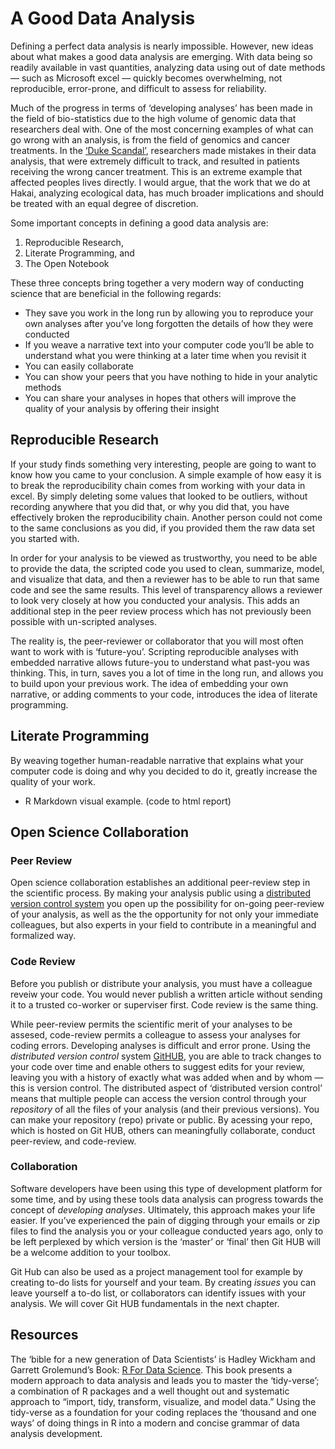 # A Good Data Analysis

Defining a perfect data analysis is nearly impossible. However, new ideas about what makes a good data analysis are emerging. With data being so readily available in vast quantities, analyzing data using out of date methods — such as Microsoft excel — quickly becomes overwhelming, not reproducible, error-prone, and difficult to assess for reliability. 

Much of the progress in terms of 'developing analyses' has been made in the field of bio-statistics due to the high volume of genomic data that researchers deal with. One of the most concerning examples of what can go wrong with an analysis, is from the field of genomics and cancer treatments. In the ['Duke Scandal'](http://www.cbsnews.com/news/deception-at-duke-fraud-in-cancer-care/), researchers made mistakes in their data analysis, that were extremely difficult to track, and resulted in patients receiving the wrong cancer treatment. This is an extreme example that affected peoples lives directly. I would argue, that the work that we do at Hakai, analyzing ecological data, has much broader implications and should be treated with an equal degree of discretion. 

Some important concepts in defining a good data analysis are:

1) Reproducible Research, 
2) Literate Programming, and 
3) The Open Notebook

These three concepts bring together a very modern way of conducting science that are beneficial in the following regards:

* They save you work in the long run by allowing you to reproduce your own analyses after you've long forgotten the details of how they were conducted
* If you weave a narrative text into your computer code you'll be able to understand what you were thinking at a later time when you revisit it
* You can easily collaborate 
* You can show your peers that you have nothing to hide in your analytic methods
* You can share your analyses in hopes that others will improve the quality of your analysis by offering their insight

## Reproducible Research

If your study finds something very interesting, people are going to want to know how you came to your conclusion. A simple example of how easy it is to break the reproducibility chain comes from working with your data in excel. By simply deleting some values that looked to be outliers, without recording anywhere that you did that, or why you did that, you have effectively broken the reproducibility chain. Another person could not come to the same conclusions as you did, if you provided them the raw data set you started with. 

In order for your analysis to be viewed as trustworthy, you need to be able to provide the data, the scripted code you used to clean, summarize, model, and visualize that data, and then a reviewer has to be able to run that same code and see the same results. This level of transparency allows a reviewer to look very closely at how you conducted your analysis. This adds an additional step in the peer review process which has not previously been possible with un-scripted analyses.

The reality is, the peer-reviewer or collaborator that you will most often want to work with is 'future-you'. Scripting reproducible analyses with embedded narrative allows future-you to understand what past-you was thinking. This, in turn, saves you a lot of time in the long run, and allows you to build upon your previous work. The idea of embedding your own narrative, or adding comments to your code, introduces the idea of literate programming. 


## Literate Programming

By weaving together human-readable narrative that explains what your computer code is doing and why you decided to do it, greatly increase the quality of your work.

* R Markdown visual example. (code to html report)


## Open Science Collaboration

### Peer Review

Open science collaboration establishes an additional peer-review step in the scientific process. By making your analysis public using a [distributed version control system](https://git-scm.com/book/en/v2/Getting-Started-About-Version-Control) you open up the possibility for on-going peer-review of your analysis, as well as the the opportunity for not only your immediate colleagues, but also experts in your field to contribute in a meaningful and formalized way. 

### Code Review

Before you publish or distribute your analysis, you must have a colleague reveiw your code. You would never publish a written article without sending it to a trusted co-worker or superviser first. Code review is the same thing.

While peer-review permits the scientific merit of your analyses to be assesed, code-review permits a colleague to assess your analyses for coding errors. Developing analyses is difficult and error prone. Using the _distributed version control_ system [GitHUB](https://git-scm.com/book/en/v2/Getting-Started-About-Version-Control), you are able to track changes to your code over time and enable others to suggest edits for your review, leaving you with a history of exactly what was added when and by whom — this is version control. The distributed aspect of 'distributed version control' means that multiple people can access the version control through your _repository_ of all the files of your analysis (and their previous versions). You can make your repository (repo) private or public. By acessing your repo, which is hosted on Git HUB, others can meaningfully collaborate, conduct peer-review, and code-review.

### Collaboration

Software developers have been using this type of development platform for some time, and by using these tools data analysis can progress towards the concept of _developing analyses_. Ultimately, this approach makes your life easier. If you've experienced the pain of digging through your emails or zip files to find the analysis you or your colleague conducted years ago, only to be left perplexed by which version is the 'master' or 'final' then Git HUB will be a welcome addition to your toolbox. 

Git Hub can also be used as a project management tool for example by creating to-do lists for yourself and your team. By creating _issues_ you can leave yourself a to-do list, or collaborators can identify issues with your analysis. We will cover Git HUB fundamentals in the next chapter.

## Resources

The 'bible for a new generation of Data Scientists' is Hadley Wickham and Garrett Grolemund's Book: [R For Data Science](http://r4ds.had.co.nz/). This book presents a modern approach to data analysis and leads you to master the 'tidy-verse'; a combination of R packages and a well thought out and systematic approach to "import, tidy, transform, visualize, and model data." Using the tidy-verse as a foundation for your coding replaces the 'thousand and one ways' of doing things in R into a modern and concise grammar of data analysis development.